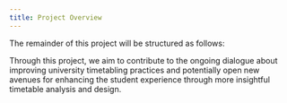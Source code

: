 ```yaml
---
title: Project Overview
---
```


The remainder of this project will be structured as follows:



Through this project, we aim to contribute to the ongoing dialogue about improving university timetabling practices and potentially open new avenues for enhancing the student experience through more insightful timetable analysis and design.